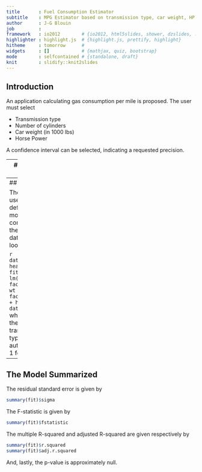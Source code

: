 ```yaml
---
title       : Fuel Consumption Estimator
subtitle    : MPG Estimator based on transmission type, car weight, HP and number of cylinders
author      : J-G Blouin
job         : 
framework   : io2012        # {io2012, html5slides, shower, dzslides, ...}
highlighter : highlight.js  # {highlight.js, prettify, highlight}
hitheme     : tomorrow      # 
widgets     : []            # {mathjax, quiz, bootstrap}
mode        : selfcontained # {standalone, draft}
knit        : slidify::knit2slides
---
```


## Introduction

An application calculating gas consumption per mile is proposed.
The user must select

* Transmission type
* Number of cylinders
* Car weight (in 1000 lbs)
* Horse Power

A confidence interval can be selected, indicating a requested precision.

---
## How it works

Caluculations are based on a linear model approximation relating MPG 
to the selected variables. The model thus built is then used for interpolation.
The Result tab contains 
* the estimated value for MPG called fit 
* the lower bound for the confidence interval, called lwr
* the upper bound for the confidence interval, called upr

The Plot tab contains a representation of the confidence interval.  

The model is given by
```r
fit <- lm(mpg ~ factor(am) + wt + factor(cyl) + hp, data=mtcars)
```

---
## The Data

The data used to define the model comes from the mtcvars data set and looks like

```r
data(mtcars)
head(mtcars)
fit <- lm(mpg ~ factor(am) + wt + factor(cyl) + hp, data=mtcars)
```
where am is the transmission type:
* 0 for automatic
* 1 for manual

---

## The Model Summarized

The residual standard error is given by
```r
summary(fit)$sigma
```
The F-statistic is given by
```r
summary(fit)$fstatistic
```
The multiple R-squared and adjusted R-squared are given respectively by
```r
summary(fit)$r.squared
summary(fit)$adj.r.squared
```
And, lastly, the p-value is approximately null.